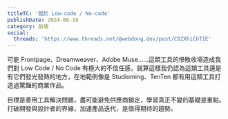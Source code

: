 ```yaml
---
titleTC: '關於 Low-code / No-code'
publishDate: 2024-06-19
category: 前端
social:
  threads: 'https://www.threads.net/@webdong.dev/post/C8ZXhiChT1E'
---
```


可能 Frontpage、Dreamweaver、Adobe Muse……這類工具的慘敗收場造成我們對 Low Code / No Code 有極大的不信任感，就算這樣我仍認為這類工具還是有它們發光發熱的地方，在地範例像是 Studioming、TenTen 都有用這類工具打造過驚豔的商業作品。

目標是善用工具解決問題，盡可能避免供應商鎖定，學習真正不變的基礎是重點。打破開發與設計者的界線，加速產品迭代，是值得期待的趨勢。
